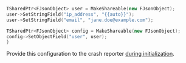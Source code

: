 ```cpp
TSharedPtr<FJsonObject> user = MakeShareable(new FJsonObject);
user->SetStringField("ip_address", "{{auto}}");
user->SetStringField("email", "jane.doe@example.com");

TSharedPtr<FJsonObject> config = MakeShareable(new FJsonObject);
config->SetObjectField("user", user);
}
```

Provide this configuration to the crash reporter [during initialization](/platforms/unreal/advanced-config/).

